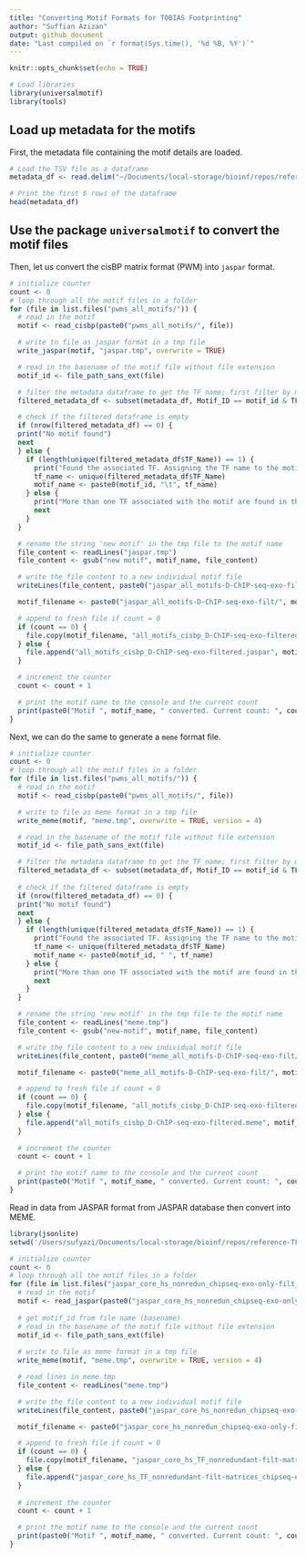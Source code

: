 ```yaml
---
title: "Converting Motif Formats for TOBIAS Footprinting"
author: "Suffian Azizan"
output: github_document
date: "Last compiled on `r format(Sys.time(), '%d %B, %Y')`"
---
```


```r
knitr::opts_chunk$set(echo = TRUE)

# Load libraries
library(universalmotif)
library(tools)
```

## Load up metadata for the motifs
First, the metadata file containing the motif details are loaded.

```r
# Load the TSV file as a dataframe
metadata_df <- read.delim("~/Documents/local-storage/bioinf/repos/reference-TF-motifs/cisbpDB/TF_Information_all_motifs_plus_Source-Type_cols_filtered.tsv", sep = "\t") # nolint: line_length_linter.

# Print the first 6 rows of the dataframe
head(metadata_df)

```


## Use the package `universalmotif` to convert the motif files

Then, let us convert the cisBP matrix format (PWM) into `jaspar` format. 

```r
# initialize counter
count <- 0
# loop through all the motif files in a folder
for (file in list.files("pwms_all_motifs/")) {
  # read in the motif
  motif <- read_cisbp(paste0("pwms_all_motifs/", file))

  # write to file as jaspar format in a tmp file
  write_jaspar(motif, "jaspar.tmp", overwrite = TRUE)

  # read in the basename of the motif file without file extension
  motif_id <- file_path_sans_ext(file)

  # filter the metadata dataframe to get the TF name; first filter by motif ID, then filter by TF status of 'direct (D)'
  filtered_metadata_df <- subset(metadata_df, Motif_ID == motif_id & TF_Status == "D" & (Motif_Type == "ChIP-seq" | Motif_Type == "ChIP-chip" | Motif_Type == "ChIP-seq+ChIP-exo")) # nolint: line_length_linter.

  # check if the filtered dataframe is empty
  if (nrow(filtered_metadata_df) == 0) {
  print("No motif found")
  next
  } else {
    if (length(unique(filtered_metadata_df$TF_Name)) == 1) {
      print("Found the associated TF. Assigning the TF name to the motif...")
      tf_name <- unique(filtered_metadata_df$TF_Name)
      motif_name <- paste0(motif_id, "\t", tf_name)
    } else {
      print("More than one TF associated with the motif are found in the database. Skipping motif extraction...") # nolint: line_length_linter.
      next
    }
  }

  # rename the string 'new motif' in the tmp file to the motif name
  file_content <- readLines("jaspar.tmp")
  file_content <- gsub("new motif", motif_name, file_content)

  # write the file content to a new individual motif file
  writeLines(file_content, paste0("jaspar_all_motifs-D-ChIP-seq-exo-filt/", motif_id, ".jaspar"))

  motif_filename <- paste0("jaspar_all_motifs-D-ChIP-seq-exo-filt/", motif_id, ".jaspar")

  # append to fresh file if count = 0
  if (count == 0) {
    file.copy(motif_filename, "all_motifs_cisbp_D-ChIP-seq-exo-filtered.jaspar")
  } else {
    file.append("all_motifs_cisbp_D-ChIP-seq-exo-filtered.jaspar", motif_filename)
  }

  # increment the counter
  count <- count + 1

  # print the motif name to the console and the current count
  print(paste0("Motif ", motif_name, " converted. Current count: ", count))
}
```

Next, we can do the same to generate a `meme` format file.

```r

# initialize counter
count <- 0
# loop through all the motif files in a folder
for (file in list.files("pwms_all_motifs/")) {
  # read in the motif
  motif <- read_cisbp(paste0("pwms_all_motifs/", file))

  # write to file as meme format in a tmp file
  write_meme(motif, "meme.tmp", overwrite = TRUE, version = 4)

  # read in the basename of the motif file without file extension
  motif_id <- file_path_sans_ext(file)

  # filter the metadata dataframe to get the TF name; first filter by motif ID, then filter by TF status of 'direct (D)' and then by experiment type
  filtered_metadata_df <- subset(metadata_df, Motif_ID == motif_id & TF_Status == "D" & (Motif_Type == "ChIP-seq" | Motif_Type == "ChIP-chip" | Motif_Type == "ChIP-seq+ChIP-exo")) 
  
  # check if the filtered dataframe is empty
  if (nrow(filtered_metadata_df) == 0) {
  print("No motif found")
  next
  } else {
    if (length(unique(filtered_metadata_df$TF_Name)) == 1) {
      print("Found the associated TF. Assigning the TF name to the motif...")
      tf_name <- unique(filtered_metadata_df$TF_Name)
      motif_name <- paste0(motif_id, " ", tf_name)
    } else {
      print("More than one TF associated with the motif are found in the database. Skipping motif extraction...") # nolint: line_length_linter.
      next
    }
  }

  # rename the string 'new motif' in the tmp file to the motif name
  file_content <- readLines("meme.tmp")
  file_content <- gsub("new-motif", motif_name, file_content)

  # write the file content to a new individual motif file
  writeLines(file_content, paste0("meme_all_motifs-D-ChIP-seq-exo-filt/", motif_id, ".meme"))

  motif_filename <- paste0("meme_all_motifs-D-ChIP-seq-exo-filt/", motif_id, ".meme")

  # append to fresh file if count = 0
  if (count == 0) {
    file.copy(motif_filename, "all_motifs_cisbp_D-ChIP-seq-exo-filtered.meme")
  } else {
    file.append("all_motifs_cisbp_D-ChIP-seq-exo-filtered.meme", motif_filename)
  }
  
  # increment the counter
  count <- count + 1

  # print the motif name to the console and the current count
  print(paste0("Motif ", motif_name, " converted. Current count: ", count))
}
```


Read in data from JASPAR format from JASPAR database then convert into MEME.


```r
library(jsonlite)
setwd('/Users/sufyazi/Documents/local-storage/bioinf/repos/reference-TF-motifs/jasparDB/')

# initialize counter
count <- 0
# loop through all the motif files in a folder
for (file in list.files("jaspar_core_hs_nonredun_chipseq-exo-only-filt_jasp/")) {
  # read in the motif
  motif <- read_jaspar(paste0("jaspar_core_hs_nonredun_chipseq-exo-only-filt_jasp/", file))
  
  # get motif_id from file name (basename)
  # read in the basename of the motif file without file extension
  motif_id <- file_path_sans_ext(file)
  
  # write to file as meme format in a tmp file
  write_meme(motif, "meme.tmp", overwrite = TRUE, version = 4)

  # read lines in meme.tmp
  file_content <- readLines("meme.tmp")

  # write the file content to a new individual motif file
  writeLines(file_content, paste0("jaspar_core_hs_nonredun_chipseq-exo-only-filt_meme/", motif_id, ".meme"))

  motif_filename <- paste0("jaspar_core_hs_nonredun_chipseq-exo-only-filt_meme/", motif_id, ".meme")

  # append to fresh file if count = 0
  if (count == 0) {
    file.copy(motif_filename, "jaspar_core_hs_TF_nonredundant-filt-matrices_chipseq-exo.meme")
  } else {
    file.append("jaspar_core_hs_TF_nonredundant-filt-matrices_chipseq-exo.meme", motif_filename)
  }
  
  # increment the counter
  count <- count + 1

  # print the motif name to the console and the current count
  print(paste0("Motif ", motif_name, " converted. Current count: ", count))
}
```

